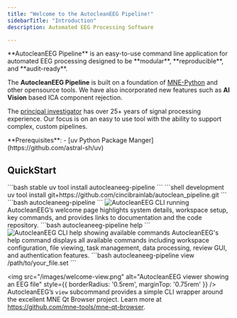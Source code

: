 ```yaml
---
title: "Welcome to the AutocleanEEG Pipeline!"
sidebarTitle: "Introduction"
description: Automated EEG Processing Software

---
```

<Note>
**AutocleanEEG Pipeline** is an easy-to-use command line application for automated EEG processing designed to be **modular**, **reproducible**, and **audit-ready**. 

The **AutocleanEEG Pipeline** is built on a foundation of [MNE-Python](https://mne.tools/stable/index.html) and other opensource tools. We have also incorporated new features such as **AI Vision** based ICA component rejection.

The [principal investigator](https://scholar.google.com/citations?user=5vxtu0QAAAAJ&hl=en) has over 25+ years of signal processing experience. Our focus is on an easy to use tool with the ability to support complex, custom pipelines.
</Note>

<Info>
  **Prerequisites**:
  - [uv Python Package Manger](https://github.com/astral-sh/uv)
</Info>

## QuickStart
<Steps>
<Step title="Install AutocleanEEG Pipeline">
<CodeGroup>
```bash stable
uv tool install autocleaneeg-pipeline
```
```shell development
uv tool install git+https://github.com/cincibrainlab/autoclean_pipeline.git
```
</CodeGroup>
</Step>

<Step title="Run AutocleanEEG Pipeline">
```bash
autocleaneeg-pipeline
```
<img src="/images/welcome-autoclean-run.png" alt="AutocleanEEG CLI running" style={{ borderRadius: '0.5rem', marginTop: '0.75rem' }} />
<Note>
AutocleanEEG’s welcome page highlights system details, workspace setup, key commands, and provides links to documentation and the code repository.
</Note>
</Step>

<Step title="View AutocleanEEG Pipeline help">
```bash
autocleaneeg-pipeline help
```
<img src="/images/welcome-help.png" alt="AutocleanEEG CLI help showing available commands" style={{ borderRadius: '0.5rem', marginTop: '0.75rem' }} />
<Note>
AutocleanEEG's help command displays all available commands including workspace configuration, file viewing, task management, data processing, review GUI, and authentication features.
</Note>
</Step>

<Step title="View a file">
```bash
autocleaneeg-pipeline view /path/to/your_file.set
```

<img src="/images/welcome-view.png" alt="AutocleanEEG viewer showing an EEG file" style={{ borderRadius: '0.5rem', marginTop: '0.75rem' }} />
<Note>
AutocleanEEG’s `view` subcommand provides a simple CLI wrapper around the excellent MNE Qt Browser project. Learn more at https://github.com/mne-tools/mne-qt-browser.
</Note>
</Step>
</Steps>

